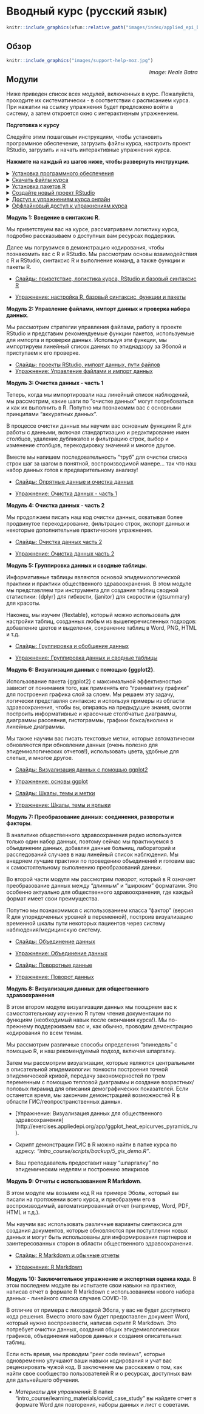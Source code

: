 
# Вводный курс (русский язык) {} 


```r
knitr::include_graphics(xfun::relative_path("images/index/applied_epi_banner.png"))
```

<!-- ======================================================= -->
## Обзор {.unnumbered}

```r
knitr::include_graphics("images/support-help-moz.jpg")
```
[*Image: Neale Batra*]{style="float:right"}




<!-- ======================================================= -->
## Модули {.unnumbered}  

Ниже приведен список всех модулей, включенных в курс. Пожалуйста, проходите их систематически - в соответствии с расписанием курса. При нажатии на ссылку упражнения будет предложено войти в систему, а затем откроется окно с интерактивным упражнением. 



::: {.tutorial}
**Подготовка к курсу**

Следуйте этим пошаговым инструкциям, чтобы установить программное обеспечение, загрузить файлы курса, настроить проект RStudio, загрузить и начать интерактивные упражнения курса.  

**Нажмите на каждый из шагов ниже, чтобы развернуть инструкции**.  


<!--
ПРИМЕЧАНИЕ: все, что находится внутри тега details, будет свернуто и фактически
скрыто от пользователя
-->


<details markdown=1><summary markdown="span" style='text-decoration: underline'>Установка программного обеспечения</summary>  
  
Пожалуйста, установите следующее программное обеспечение на ваш компьютер **до начала курса**.  

Смотрите это [руководство по установке](https://appliedepi.org/files/install_guide.pdf) для получения советов.  

1) [R](https://cran.r-project.org/bin/windows/base/) (самая последняя версия)
2) [RStudio](https://www.rstudio.com/products/rstudio/download/#download) (последняя версия)
3) [RTools](https://cran.r-project.org/bin/windows/Rtools/) (требуется только для машин под управлением Windows).

</details>




<details markdown=1><summary markdown="span" style='text-decoration: underline'>Скачать файлы курса</summary>  
  
Скачайте заархивированную папку курса по [**этой ссылке**](https://appliedepi.org/files/intro_course.zip).  

**Разархивируйте/распакуйте папку и сохраните ее на рабочем столе вашего компьютера (не на общем диске)**. 

Чтобы "распаковать" папку после ее загрузки, щелкните правой кнопкой мыши на папке и выберите "Извлечь все". Если вам предложат выбрать место для сохранения разархивированной папки, сохраните ее на рабочем столе.  

На рабочем столе:  


* `r emo::ji("folder")` Рабочий стол.
  * `r emo::ji("folder")` intro_course
     * `r emo::ji("folder")` data
     * `r emo::ji("folder")` scripts
     * `r emo::ji("folder")` outputs
     * `r emo::ji("folder")` learning_materials
     * `r emo::ji("document")` surveillance_linelist_20141201.csv


</details>


<details markdown=1><summary markdown="span" style='text-decoration: underline'>Установка пакетов R</summary>  
  
Теперь зайдите в папку "intro_course" и щелкните по подпапкам "scripts" и "backup". Там вы увидите файл с именем "packages_to_install.R". Дважды щелкните по нему и при необходимости выберите, что вы хотите открыть файл с помощью *RStudio*. Файл должен открыться в RStudio. 

Прочитайте инструкции, написанные в верхней части скрипта. Вы должны выделить ВЕСЬ текст в скрипте, а затем нажать кнопку "Run", расположенную в верхней центральной части RStudio. Также вы можете выделить весь текст, а затем нажать клавиши Ctrl и Enter.  

Этот скрипт потратит несколько минут на установку большинства пакетов R, которые понадобятся вам для этого курса.  

</details>



<details markdown=1><summary markdown="span" style='text-decoration: underline'>Создайте новый проект RStudio</summary>  
  

1) Откройте RStudio (убедитесь, что вы открыли *RStudio*, а не просто *R*).  

2) В RStudio нажмите *Файл -> Новый проект*. Во всплывающем окне выберите **"Existing directory"**.  

```r
knitr::include_graphics("images/intro_course_images/create_project.png")
```

3) Нажмите кнопку "browse" и выберите папку "intro_course" на рабочем столе, содержащую материалы курса, которые вы скачали ранее. Затем нажмите "Create project (Создать проект)".  

Вуаля! Это будет проект для всей вашей работы в этом курсе.  


</details>





<details markdown=1><summary markdown="span" style='text-decoration: underline'>Доступ к упражнениям курса онлайн</summary>

Начните выполнять упражнения курса, используя ссылки в разделе "Модули" ниже. Вам понадобится учетная запись Applied Epi (ссылка предоставлена преподавателем в приветственном письме, или используйте [эту ссылку](community.appliedepi.org)).  

* Отключите любую VPN  
* Если вы видите "Ошибка 403: Forbidden", сообщите инструктору, чтобы он предоставил вам доступ к упражнениям. После получения доступа вам нужно будет очистить кэш или снова открыть упражнение в приватном окне/инкогнито.  
* Если ваше интернет-соединение слишком слабое, смотрите шаги ниже, чтобы получить доступ к упражнениям в автономном режиме.  


</details>




<details markdown=1><summary markdown="span" style='text-decoration: underline'>Оффлайновый доступ к упражнениям курса</summary>  

Оффлайн-версии упражнений доступны в папке "intro_course/learning_materials/backup_exercises/".



</details>


:::


::: {.tutorial}
**Модуль 1: Введение в синтаксис R**.

Мы приветствуем вас на курсе, рассматриваем логистику курса, подробно рассказываем о доступных вам ресурсах поддержки.  

Далее мы погрузимся в демонстрацию кодирования, чтобы познакомить вас с R и RStudio. Мы рассмотрим основы взаимодействия с R и RStudio, синтаксис R и выполнение команд, а также функции и пакеты R.  

- [Слайды: приветствие, логистика курса, RStudio и базовый синтаксис R](https://appliedepi.github.io/slides/intro/ru/module_1/module_1.html)  

- [Упражнение: настройка R, базовый синтаксис, функции и пакеты](http://exercises.appliedepi.org/app/basics_ru) 

:::





::: {.tutorial}
**Модуль 2: Управление файлами, импорт данных и проверка набора данных**.

Мы рассмотрим стратегии управления файлами, работу в проекте RStudio и представим рекомендуемые функции пакетов, используемые для импорта и проверки данных. Используя эти функции, мы импортируем линейный список данных по эпиднадзору за Эболой и приступаем к его проверке.  

- [Слайды: проекты RStudio, импорт данных, пути файлов](https://appliedepi.github.io/slides/intro/ru/module_2/module_2.html)  
- [Упражнение: Управление файлами и импорт данных](http://exercises.appliedepi.org/app/files_import_ru)  

:::






::: {.tutorial}
**Модуль 3: Очистка данных - часть 1**

Теперь, когда мы импортировали наш линейный список наблюдений, мы рассмотрим, какие шаги по "очистке данных" могут потребоваться и как их выполнить в R. Попутно мы познакомим вас с основными принципами "аккуратных данных".  

В процессе очистки данных мы научим вас основным функциям R для работы с данными, включая стандартизацию и редактирование имен столбцов, удаление дубликатов и фильтрацию строк, выбор и изменение столбцов, перекодировку значений и многое другое.  

Вместе мы напишем последовательность "труб" для очистки списка строк шаг за шагом в понятной, воспроизводимой манере... так что наш набор данных готов к предварительному анализу!  

- [Слайды: Опрятные данные и очистка данных](https://appliedepi.github.io/slides/intro/ru/module_3/module_3.html)  
  
- [Упражнение: Очистка данных - часть 1](http://exercises.appliedepi.org/app/cleaning_ru)  

:::




::: {.tutorial}
**Модуль 4: Очистка данных - часть 2**

Мы продолжаем писать наш код очистки данных, охватывая более продвинутое перекодирование, фильтрацию строк, экспорт данных и некоторые дополнительные практические упражнения.  

- [Слайды: Очистка данных часть 2](https://appliedepi.github.io/slides/intro/ru/module_4/module_4.html)  

- [Упражнение: Очистка данных часть 2](http://exercises.appliedepi.org/app/cleaning2_ru)  

:::












::: {.tutorial}
**Модуль 5: Группировка данных и сводные таблицы**.

Информативные таблицы являются основой эпидемиологической практики и практики общественного здравоохранения. В этом модуле мы представляем три инструмента для создания таблиц сводной статистики: {dplyr} для гибкости, {janitor} для скорости и {gtsummary} для красоты.  

Наконец, мы изучим {flextable}, который можно использовать для настройки таблиц, созданных любым из вышеперечисленных подходов: добавление цветов и выделения, сохранение таблиц в Word, PNG, HTML и т.д.  

- [Слайды: Группировка и обобщение данных](https://appliedepi.github.io/slides/intro/ru/module_5/module_5.html)   
  

- [Упражнение: Группировка данных и сводные таблицы](http://exercises.appliedepi.org/app/grouping_summaries_ru)   

:::











::: {.tutorial}
**Модуль 6: Визуализация данных с помощью {ggplot2}**.

Использование пакета {ggplot2} с максимальной эффективностью зависит от понимания того, как применять его "грамматику графики" для построения графика слой за слоем. Мы решаем эту задачу, логически представляя синтаксис и используя примеры из области здравоохранения, чтобы вы, опираясь на предыдущие знания, смогли построить информативные и красочные столбчатые диаграммы, диаграммы рассеяния, гистограммы, графики бокса/виолина и линейные диаграммы.  

Мы также научим вас писать текстовые метки, которые автоматически обновляются при обновлении данных (очень полезно для эпидемиологических отчетов!), использовать цвета, удобные для слепых, и многое другое.  

- [Слайды: Визуализация данных с помощью ggplot2](https://appliedepi.github.io/slides/intro/ru/module_6-1/module_6-1.html)  

- [Упражнение: основы ggplot](http://exercises.appliedepi.org/app/ggplot_basics_ru) 

- [Слайды: Шкалы, темы и метки](https://appliedepi.github.io/slides/intro/ru/module_6-2/module_6-2.html)  

- [Упражнение: Шкалы, темы и ярлыки](https://exercises.appliedepi.org/app/ggplot_scales_themes_ru) 


:::













::: {.tutorial}
**Модуль 7: Преобразование данных: соединения, развороты и факторы**.

В аналитике общественного здравоохранения редко используется только один набор данных, поэтому сейчас мы практикуемся в объединении данных, добавляя данные больниц, лабораторий и расследований случаев в наш линейный список наблюдения. Мы внедряем лучшие практики по проведению объединений и готовим вас к самостоятельному выполнению преобразований данных.  

Во второй части модуля мы рассмотрим *поворот*, который в R означает преобразование данных между "длинным" и "широким" форматами. Это особенно актуально для общественного здравоохранения, где каждый формат имеет свои преимущества.  

Попутно мы познакомимся с использованием класса "фактор" (версия R для упорядоченных уровней в переменной), построив визуализацию временной шкалы пути некоторых пациентов через систему наблюдения/медицинскую систему.  

- [Слайды: Объединение данных](https://appliedepi.github.io/slides/intro/ru/module_7-1/module_7-1.html)  
- [Упражнение: Объединение данных](http://exercises.appliedepi.org/app/joining_ru)

- [Слайды: Поворотные данные](https://appliedepi.github.io/slides/intro/ru/module_7-2/module_7-2.html)  

- [Упражнение: Поворот данных](http://exercises.appliedepi.org/app/pivoting_ru) 

:::












::: {.tutorial}
**Модуль 8: Визуализация данных для общественного здравоохранения**

В этом втором модуле визуализации данных мы поощряем вас к самостоятельному изучению R путем чтения документации по функциям (необходимый навык после окончания курса!). Мы по-прежнему поддерживаем вас и, как обычно, проводим демонстрацию кодирования по всем темам.  

Мы рассмотрим различные способы определения "эпинедель" с помощью R, и наш рекомендуемый подход, включая шпаргалку.  

Затем мы рассмотрим визуализации, которые являются центральными в описательной эпидемиологии: тонкости построения точной эпидемической кривой, передачу закономерностей по трем переменным с помощью тепловой диаграммы и создание возрастных/половых пирамид для описания демографических показателей. Если останется время, мы закончим демонстрацией возможностей R в области ГИС/геопространственных данных.  

- [Упражнение: Визуализация данных для общественного здравоохранения] (http://exercises.appliedepi.org/app/ggplot_heat_epicurves_pyramids_ru).  

- Скрипт демонстрации ГИС в R можно найти в папке курса по адресу: *"intro_course/scripts/backup/5_gis_demo.R "*.  

- Ваш преподаватель предоставит нашу "шпаргалку" по эпидемическим неделям и построению эпикризов  
:::











::: {.tutorial}
**Модуль 9: Отчеты с использованием R Markdown**.

В этом модуле мы возьмем код R на примере Эболы, который вы писали на протяжении всего курса, и преобразуем его в воспроизводимый, автоматизированный отчет (например, Word, PDF, HTML и т.д.).  

Мы научим вас использовать различные варианты синтаксиса для создания документов, которые обновляются при поступлении новых данных и могут быть использованы для информирования партнеров и заинтересованных сторон в области общественного здравоохранения.  

- [Слайды: R Markdown и обычные отчеты](https://appliedepi.github.io/slides/intro/ru/module_9/module_9.html)  
  
- [Упражнение: R Markdown](http://exercises.appliedepi.org/app/rmarkdown_ru)  
:::






::: {.tutorial}
**Модуль 10: Заключительное упражнение и экспертная оценка кода**.
В этом последнем модуле вы испытаете свои навыки на практике, написав отчет в формате R Markdown с использованием нового набора данных - линейного списка случаев COVID-19.  

В отличие от примера с лихорадкой Эбола, у вас не будет доступного кода решения. Вместо этого вам будет предоставлен документ Word, который нужно воспроизвести, написав скрипт R Markdown. Это потребует очистки данных, создания общих эпидемиологических графиков, объединения наборов данных и создания описательных таблиц.  

Если есть время, мы проводим "peer code reviews", которые одновременно улучшают ваши навыки кодирования и учат вас рецензировать чужой код. В заключение мы расскажем о том, как найти свое сообщество пользователей R и о ресурсах, доступных вам для дальнейшего обучения.  

- *Материалы для упражнений*: В папке "intro_course/learning_materials/covid_case_study" вы найдете отчет в формате Word для повторения, наборы данных и лист с советами.  
:::



